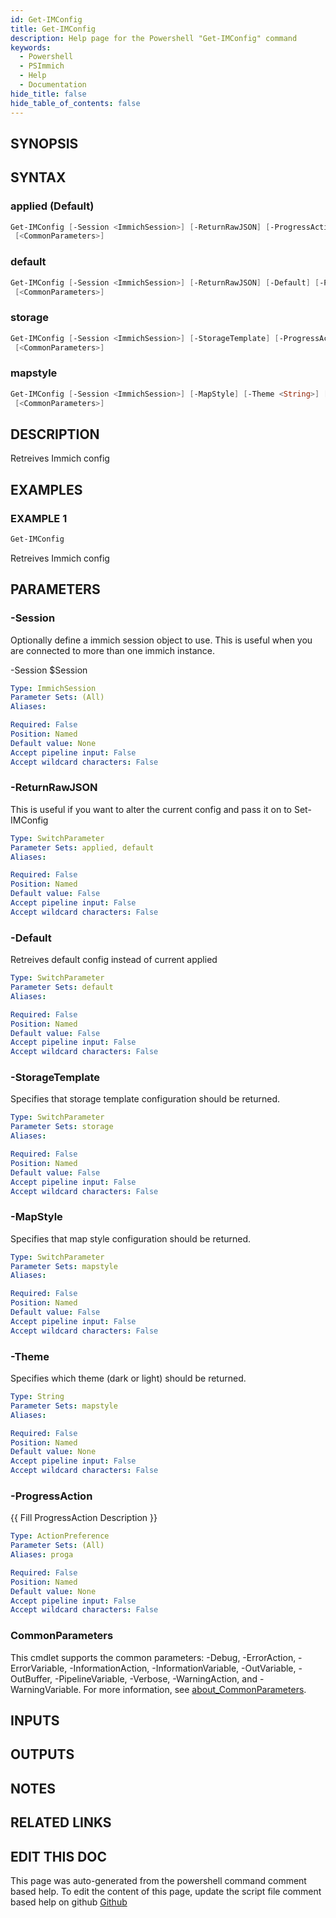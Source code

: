 ```yaml
---
id: Get-IMConfig
title: Get-IMConfig
description: Help page for the Powershell "Get-IMConfig" command
keywords:
  - Powershell
  - PSImmich
  - Help
  - Documentation
hide_title: false
hide_table_of_contents: false
---
```


## SYNOPSIS

## SYNTAX

### applied (Default)

```powershell
Get-IMConfig [-Session <ImmichSession>] [-ReturnRawJSON] [-ProgressAction <ActionPreference>]
 [<CommonParameters>]
```

### default

```powershell
Get-IMConfig [-Session <ImmichSession>] [-ReturnRawJSON] [-Default] [-ProgressAction <ActionPreference>]
 [<CommonParameters>]
```

### storage

```powershell
Get-IMConfig [-Session <ImmichSession>] [-StorageTemplate] [-ProgressAction <ActionPreference>]
 [<CommonParameters>]
```

### mapstyle

```powershell
Get-IMConfig [-Session <ImmichSession>] [-MapStyle] [-Theme <String>] [-ProgressAction <ActionPreference>]
 [<CommonParameters>]
```

## DESCRIPTION

Retreives Immich config

## EXAMPLES

### EXAMPLE 1

```powershell
Get-IMConfig
```

Retreives Immich config

## PARAMETERS

### -Session

Optionally define a immich session object to use.
This is useful when you are connected to more than one immich instance.

-Session $Session

```yaml
Type: ImmichSession
Parameter Sets: (All)
Aliases:

Required: False
Position: Named
Default value: None
Accept pipeline input: False
Accept wildcard characters: False
```

### -ReturnRawJSON

This is useful if you want to alter the current config and pass it on to Set-IMConfig

```yaml
Type: SwitchParameter
Parameter Sets: applied, default
Aliases:

Required: False
Position: Named
Default value: False
Accept pipeline input: False
Accept wildcard characters: False
```

### -Default

Retreives default config instead of current applied

```yaml
Type: SwitchParameter
Parameter Sets: default
Aliases:

Required: False
Position: Named
Default value: False
Accept pipeline input: False
Accept wildcard characters: False
```

### -StorageTemplate

Specifies that storage template configuration should be returned.

```yaml
Type: SwitchParameter
Parameter Sets: storage
Aliases:

Required: False
Position: Named
Default value: False
Accept pipeline input: False
Accept wildcard characters: False
```

### -MapStyle

Specifies that map style configuration should be returned.

```yaml
Type: SwitchParameter
Parameter Sets: mapstyle
Aliases:

Required: False
Position: Named
Default value: False
Accept pipeline input: False
Accept wildcard characters: False
```

### -Theme

Specifies which theme (dark or light) should be returned.

```yaml
Type: String
Parameter Sets: mapstyle
Aliases:

Required: False
Position: Named
Default value: None
Accept pipeline input: False
Accept wildcard characters: False
```

### -ProgressAction

\{\{ Fill ProgressAction Description \}\}

```yaml
Type: ActionPreference
Parameter Sets: (All)
Aliases: proga

Required: False
Position: Named
Default value: None
Accept pipeline input: False
Accept wildcard characters: False
```

### CommonParameters

This cmdlet supports the common parameters: -Debug, -ErrorAction, -ErrorVariable, -InformationAction, -InformationVariable, -OutVariable, -OutBuffer, -PipelineVariable, -Verbose, -WarningAction, and -WarningVariable. For more information, see [about_CommonParameters](http://go.microsoft.com/fwlink/?LinkID=113216).

## INPUTS

## OUTPUTS

## NOTES

## RELATED LINKS

## EDIT THIS DOC 

This page was auto-generated from the powershell command comment based help. To edit the content of this page, update the script file comment based help on github [Github](https://github.com/hanpq/PSImmich)
